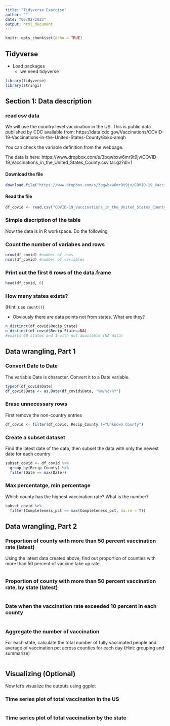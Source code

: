 ```yaml
---
title: "Tidyverse Exercise"
author: ""
date: "06/02/2023"
output: html_document
---
```


```r
knitr::opts_chunk$set(echo = TRUE)
```

## Tidyverse

- Load packages
  - we need tidyverse

```r
library(tidyverse)
library(stringi)
```

## Section 1: Data description

### read csv data

We will use the country level vaccination in the US. This is public data published by CDC available from: https://data.cdc.gov/Vaccinations/COVID-19-Vaccinations-in-the-United-States-County/8xkx-amqh

You can check the variable definition from the webpage. 

The data is here: https://www.dropbox.com/s/3bqwbxw6mr9t9jv/COVID-19_Vaccinations_in_the_United_States_County.csv.tar.gz?dl=1

#### Download the file

```r
download.file("https://www.dropbox.com/s/3bqwbxw6mr9t9jv/COVID-19_Vaccinations_in_the_United_States_County.csv.tar.gz?dl=1", destfile = "COVID-19_Vaccinations_in_the_United_States_County.csv.tar.gz")
```

#### Read the file

```r
df_covid <- read.csv("COVID-19_Vaccinations_in_the_United_States_County.csv.tar.gz")
```


### Simple discription of the table

Now the data is in R workspace. Do the following

### Count the number of variabes and rows

```r
nrow(df_covid) #number of rows
ncol(df_covid) #number of variables
```

### Print out the first 6 rows of the data.frame

```r
head(df_covid, 6)

```


### How many states exists?

(Hint: use `count()`)

- Obviously there are data points not from states. What are they?

```r
n_distinct(df_covid$Recip_State)
n_distinct(df_covid$Recip_State==NA)
#exists 60 states and 1 with not awailable (NA data)
```


## Data wrangling, Part 1

### Convert Date to Date

The variable Date is character. Convert it to a Date variable.

```r
typeof(df_covid$Date)
df_covid$Date <- as.Date(df_covid$Date, "%m/%d/%Y")
```

### Erase unnecessary rows

First remove the non-country entries

```r
df_covid <- filter(df_covid, Recip_County !="Unknown County")
```


### Create a subset dataset

Find the latest date of the data, then subset the data with only the newest date for each country

```r
subset_covid <- df_covid %>%
  group_by(Recip_County) %>%
  filter(Date == max(Date)) 
```

### Max percentatge, min percentage

Which county has the highest vaccination rate? What is the number?

```r
subset_covid %>%
  filter(Completeness_pct == max(Completeness_pct, na.rm = T))
```
## Data wrangling, Part 2

### Proportion of county with more than 50 percent vaccination rate (latest)

Using the latest data created above, find out proportion of counties with more than 50 percent of vaccine take up rate.

```r

```

### Proportion of county with more than 50 percent vaccination rate, by state (latest)

```r

```

### Date when the vaccination rate exceeded 10 percent in each county

```r

```

### Aggregate the number of vaccination

For each state, calculate the total number of fully vaccinated people 
and average of vaccination pct across counties for each day (Hint: grouping and summarize)


```r

```



## Visualizing (Optional)

Now let's visualize the outputs using ggplot

### Time series plot of total vaccination in the US

```r

```


### Time series plot of total vaccination by the state

```r

```

